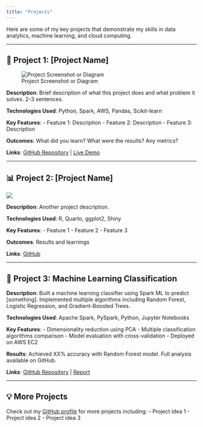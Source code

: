 ```yaml
---
title: "Projects"
---
```


::: {.column-page}

Here are some of my key projects that demonstrate my skills in data analytics, machine learning, and cloud computing.

---

## 🎯 Project 1: [Project Name]

![Project Screenshot or Diagram](images/project1.png)

**Description**: 
Brief description of what this project does and what problem it solves. 2-3 sentences.

**Technologies Used**: 
Python, Spark, AWS, Pandas, Scikit-learn

**Key Features**:
- Feature 1: Description
- Feature 2: Description
- Feature 3: Description

**Outcomes**: 
What did you learn? What were the results? Any metrics?

**Links**: [GitHub Repository](https://github.com/t-primero/project1) | [Live Demo](#)

---

## 📊 Project 2: [Project Name]

![](images/project2.png)

**Description**: 
Another project description.

**Technologies Used**: 
R, Quarto, ggplot2, Shiny

**Key Features**:
- Feature 1
- Feature 2
- Feature 3

**Outcomes**: 
Results and learnings

**Links**: [GitHub](https://github.com/t-primero/project2)

---

## 🤖 Project 3: Machine Learning Classification

**Description**: 
Built a machine learning classifier using Spark ML to predict [something]. Implemented multiple algorithms including Random Forest, Logistic Regression, and Gradient-Boosted Trees.

**Technologies Used**: 
Apache Spark, PySpark, Python, Jupyter Notebooks

**Key Features**:
- Dimensionality reduction using PCA
- Multiple classification algorithms comparison
- Model evaluation with cross-validation
- Deployed on AWS EC2

**Results**: 
Achieved XX% accuracy with Random Forest model. Full analysis available on GitHub.

**Links**: [GitHub Repository](https://github.com/t-primero/ml-project) | [Report](files/ml-report.pdf)

---

## 💡 More Projects

Check out my [GitHub profile](https://github.com/t-primero) for more projects including:
- Project idea 1
- Project idea 2
- Project idea 3

:::
